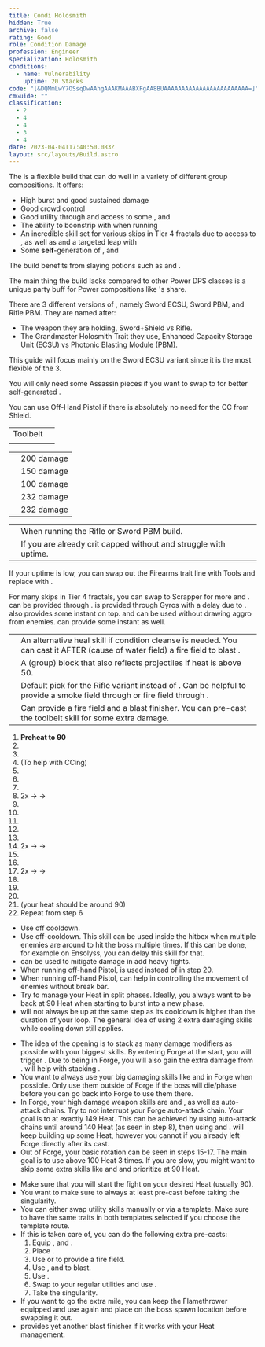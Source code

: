 ```yaml
---
title: Condi Holosmith
hidden: True
archive: false
rating: Good
role: Condition Damage
profession: Engineer
specialization: Holosmith
conditions:
  - name: Vulnerability
    uptime: 20 Stacks
code: "[&DQMmLwY7OSsqDwAAhgAAAKMAAABXFgAA8BUAAAAAAAAAAAAAAAAAAAAAAAA=]"
cmGuide: ""
classification:
  - 2
  - 4
  - 4
  - 3
  - 4
date: 2023-04-04T17:40:50.083Z
layout: src/layouts/Build.astro
---
```


The <Specialization text="Power Holosmith" name="Holosmith"/> is a flexible build that can do well in a variety of different group compositions.
It offers:

- High burst and good sustained damage
- Good crowd control
- Good utility through <Condition name="Vulnerability"/> and access to some <Condition name="Blinded"/>, <Condition name="Crippled"/> and <Condition name="Immobile"/>
- The ability to boonstrip with <Skill name="Detonate Mine Field"/> when running <Skill name="Throw Mine"/>
- An incredible skill set for various skips in Tier 4 fractals due to access to <Effect name="Stealth"/>, as well as <Effect name="Superspeed"/> and a targeted leap with <Skill name="Jump Shot"/>
- Some **self**-generation of <Boon name="Might"/>, <Boon name="Quickness"/> and <Boon name="Fury"/>

The build benefits from slaying potions such as <Item name="Powerful Potion of slaying scarlets armies"/> and <Item name="Impact" type="Sigil"/>.

The main thing the build lacks compared to other Power DPS classes is a unique party buff for Power compositions like <Specialization text="Power Dragonhunter" name="Dragonhunter"/>'s <Skill name="Bane Signet"/> share.

There are 3 different versions of <Specialization text="Power Holosmith" name="Holosmith"/>, namely Sword ECSU, Sword PBM, and Rifle PBM. They are named after:

- The weapon they are holding, Sword+Shield vs Rifle.
- The Grandmaster Holosmith Trait they use, Enhanced Capacity Storage Unit (ECSU) vs Photonic Blasting Module (PBM).

This guide will focus mainly on the Sword ECSU variant since it is the most flexible of the 3.

<Divider text="Equipment"/>

<CharacterWithAr>  
<Character title="Power Holosmith" gear='{"attributes":{"profession":"Engineer","specialization":"Holosmith","data":{"Health":20522,"Armor":2343,"Power":3630,"Precision":1961,"Toughness":1225,"Vitality":1460,"Ferocity":1606,"Condition Damage":750,"Expertise":0,"Concentration":225,"Healing Power":0,"Agony Resistance":150,"Condition Duration":0,"Boon Duration":0.15,"Critical Chance":1.0576190476190477,"Critical Damage":2.570666666666667,"Power Coefficient":3260,"Power2 Coefficient":0,"Burning Coefficient":2.51,"Bleeding Coefficient":13.24,"Poison Coefficient":2.62,"Torment Coefficient":0,"Confusion Coefficient":0,"Flat DPS":0,"Bleeding Duration":0.33,"Siphon Base Coefficient":139.75,"Effective Power":32151.980456336667,"NonCrit Effective Power":12507.25380822225,"Power DPS":40360.206502756075,"Power2 DPS":0,"Siphon DPS":139.75,"Bleeding Damage":96.3125,"Bleeding Stacks":17.6092,"Bleeding DPS":1695.986075,"Burning Damage":355.421875,"Burning Stacks":2.51,"Burning DPS":892.1089062499999,"Confusion Damage":118.665625,"Confusion Stacks":0,"Confusion DPS":0,"Poison Damage":112.84375,"Poison Stacks":2.62,"Poison DPS":295.650625,"Torment Damage":142.74375,"Torment Stacks":0,"Torment DPS":0,"Damage":43383.70210900607,"Effective Health":95687653.7313433,"Survivability":48646.49401695135,"Effective Healing":390,"Healing":390}},"armor":{"weight":"Medium","helmAffix":"Berserker","helmRuneId":24836,"helmRune":"Scholar","helmRuneCount":6,"helmInfusionId":37131,"shouldersAffix":"Berserker","shouldersRuneId":24836,"shouldersRune":"Scholar","shouldersRuneCount":6,"shouldersInfusionId":37131,"coatAffix":"Berserker","coatRuneId":24836,"coatRune":"Scholar","coatRuneCount":6,"coatInfusionId":37131,"glovesAffix":"Berserker","glovesRuneId":24836,"glovesRune":"Scholar","glovesRuneCount":6,"glovesInfusionId":37131,"leggingsAffix":"Berserker","leggingsRuneId":24836,"leggingsRune":"Scholar","leggingsRuneCount":6,"leggingsInfusionId":37131,"bootsAffix":"Berserker","bootsRuneId":24836,"bootsRune":"Scholar","bootsRuneCount":6,"bootsInfusionId":37131},"weapon":{"weapon1MainId":30699,"weapon1MainType":"Sword","weapon1MainSigil1Id":24615,"weapon1MainAffix":"Berserker","weapon1MainInfusion1Id":37131,"weapon1OffId":30696,"weapon1OffType":"Shield","weapon1OffSigilId":24868,"weapon1OffAffix":"Berserker","weapon1OffInfusionId":37131,"weapon2MainInfusion2Id":37131,"weapon2MainSigil2Id":24868},"backAndTrinket":{"backItemAffix":"Berserker","backItemInfusion1Id":37131,"backItemInfusion2Id":37131,"amuletAffix":"Berserker","ring1Affix":"Berserker","ring1Infusion1Id":37131,"ring1Infusion2Id":37131,"ring1Infusion3Id":37131,"ring2Affix":"Berserker","ring2Infusion1Id":37131,"ring2Infusion2Id":37131,"ring2Infusion3Id":37131,"accessory1Affix":"Berserker","accessory1InfusionId":37131,"accessory2Affix":"Berserker","accessory2InfusionId":37131},"consumables":{"foodId":91805,"utilityId":77569},"skills":{"healId":21659,"utility1Id":5805,"utility2Id":6161,"utility3Id":42842,"eliteId":42009},"assumedBuffs":{"value":[{"id":"might","type":"Boon"},{"id":"fury","type":"Boon"},{"id":"protection","type":"Boon"},{"id":"vulnerability","type":"Condition"},{"id":"jade-bot","gw2id":96613,"type":"Item"},{"id":"omnipotion","gw2id":79722,"type":"Item"}]},"traits":{"selection":[[1914,1923,526],[1882,1892,1947],[2106,2152,2137]],"lines":[38,6,57]}}'>

You will only need some Assassin pieces if you want to swap to <Trait name="Sanguine Array"/> for better self-generated <Boon name="Might"/>.

You can use Off-Hand Pistol if there is absolutely no need for the CC from Shield.

</Character>
</CharacterWithAr>  



<Divider text="Build"/>



<Grid>
<GridItem sm="7">
<Traits traits1Id="38" traits1="Firearms" traits1SelectedIds="1914,1923,526" traits2Id="6" traits2="Explosives" traits2SelectedIds="1882,1892,1947" traits3Id="57" traits3="Holosmith" traits3SelectedIds="2106,2152,2137"/>

</GridItem>

<GridItem sm="5">
<Card title="Additional Skills">

|                                           |                                                                                                                                                                                                               |
| ----------------------------------------- | ------------------------------------------------------------------------------------------------------------------------------------------------------------------------------------------------------------- |
| Toolbelt                                  | <Skill id="21661" size="big" disableText/><Skill id="6172" size="big" disableText/><Skill id="6164" size="big" disableText/><Skill id="42163" size="big" disableText/>                                        |
| <Skill id="6020" size="big" disableText/> | <Skill id="5806" size="big" disableText/><Skill id="5807" size="big" disableText/><Skill id="5808" size="big" disableText/><Skill id="5809" size="big" disableText/><Skill id="5810" size="big" disableText/> |

</Card>

<Card title="CC skills">

|                                    |            |
| ---------------------------------- | ---------- |
| <Skill id="21661"/>                | 200 damage |
| <Skill name="Magnetic Inversion"/> | 150 damage |
| <Skill id="6057"/>                 | 100 damage |
| <Skill id="42009"/>                | 232 damage |
| <Skill id="42521"/>                | 232 damage |

</Card>

</GridItem>
</Grid>

<Grid>

<GridItem sm="7">
<Card title="Situational Traits">

|                                                                 |                                                                                                                    |
| --------------------------------------------------------------- | ------------------------------------------------------------------------------------------------------------------ |
| <Trait name="Photonic Blasting Module" size="big" disableText/> | When running the Rifle or Sword PBM build.                                                                         |
| <Trait name="Sanguine Array" size="big" disableText/>           | If you are already crit capped without <Trait name="High Caliber"/> and struggle with <Boon name="Might"/> uptime. |

<Traits traits1Id="21" traits1="Tools" traits1SelectedIds="532,512,1856" unembossed/>

If your <Boon name="Quickness"/> uptime is low, you can swap out the Firearms trait line with Tools and replace <Skill id="5805"/> with <Skill id="43739"/>.

<Traits traits1="Scrapper" traits1Selected="Gyroscopic Acceleration" unembossed />

For many skips in Tier 4 fractals, you can swap to Scrapper for more <Effect name="Stealth"/> and <Effect name="Superspeed"/>. <Effect name="Stealth"/> can be provided through <Skill name="Sneak Gyro"/>. <Effect name="Superspeed"/> is provided through Gyros with a delay due to <Trait name="Gyroscopic Acceleration"/>. <Skill name="Medic Gyro"/> also provides some instant <Effect name="Superspeed"/> on top. <Skill name="Bulwark Gyro"/> and <Skill name="Purge Gyro"/> can be used without drawing aggro from enemies. <Skill name="Bypass Coating"/> can provide some instant <Effect name="Superspeed"/> as well.
</Card>
</GridItem>

<GridItem sm="5">
<Card title="Situational Skills">

|                                                     |                                                                                                                                                                                                         |
| --------------------------------------------------- | ------------------------------------------------------------------------------------------------------------------------------------------------------------------------------------------------------- |
| <Skill id="5857" size="big" disableText/>           | An alternative heal skill if condition cleanse is needed. You can cast it AFTER (cause of water field) a fire field to blast <Boon name="might"/>.                                                      |
| <Skill id="43739" size="big" disableText/>          | A (group) block that also reflects projectiles if heat is above 50.                                                                                                                                     |
| <Skill name="Bomb Kit" size="big" disableText/>     | Default pick for the Rifle variant instead of <Skill name="Rifle Turret"/>. Can be helpful to provide a smoke field through <Skill name="Smoke Bomb"/> or fire field through <Skill name="Fire Bomb"/>. |
| <Skill name="Flamethrower" size="big" disableText/> | Can provide a fire field and a blast finisher. You can pre-cast the toolbelt skill <Skill name="Incendiary Ammo"/> for some extra damage.                                                               |

</Card>

</GridItem>
</Grid>

<Divider text="Rotation/Skill Usage"/>

<Grid>
<GridItem sm="6">
<Card title="Rotation">

1.  **Preheat to 90**
2.  <Skill name="Laser Disk" profession="Engineer"/>
3.  <Skill name="engage Photon Forge" profession="Engineer"/>
4.  <Skill name="Prime light beam" profession="Engineer"/> (To help with CCing)
5.  <Skill name="Grenade Barrage" profession="Engineer"/>
6.  <Skill name="Corona Burst" profession="Engineer"/>
7.  <Skill name="Photon Blitz" profession="Engineer"/>
8.  2x <Skill name="Light Strike" profession="Engineer"/> -> <Skill name="Bright Slash" profession="Engineer"/> -> <Skill name="Flash Cutter" profession="Engineer"/>
9.  <Skill name="Corona Burst" profession="Engineer"/>
10. <Skill name="Deactivate Photon Forge" profession="Engineer"/>
11. <Skill name="Refraction Cutter" profession="Engineer"/>
12. <Skill name="Shrapnel Grenade" profession="Engineer"/>
13. <Skill name="Poison Grenade" profession="Engineer"/>
14. 2x <Skill name="Sun Edge" profession="Engineer"/> -> <Skill name="Sun Ripper" profession="Engineer"/> -> <Skill name="Gleam Saber" profession="Engineer"/>
15. <Skill name="Refraction Cutter" profession="Engineer"/>
16. <Skill name="Shrapnel Grenade" profession="Engineer"/>
17. 2x <Skill name="Sun Edge" profession="Engineer"/> -> <Skill name="Sun Ripper" profession="Engineer"/> -> <Skill name="Gleam Saber" profession="Engineer"/>
18. <Skill name="Refraction Cutter" profession="Engineer"/>
19. <Skill name="Shrapnel Grenade" profession="Engineer"/>
20. <Skill name="Freeze Grenade" profession="Engineer"/>
21. <Skill name="engage Photon Forge" profession="Engineer"/> (your heat should be around 90)
22. Repeat from step 6

</Card>
<Card title="Notes">

- Use <Skill id="6178"/> off cooldown.
- Use <Skill id="42163"/> off-cooldown. This skill can be used inside the hitbox when multiple enemies are around to hit the boss multiple times. If this can be done, for example on Ensolyss, you can delay this skill for that.
- <Skill id="5808"/> can be used to mitigate damage in add heavy fights.
- When running off-hand Pistol, <Skill name="Blowtorch"/> is used instead of <Skill name="Freeze Grenade"/> in step 20.
- When running off-hand Pistol, <Skill id="5830"/> can help in controlling the movement of enemies without break bar.
- Try to manage your Heat in split phases. Ideally, you always want to be back at 90 Heat when starting to burst into a new phase.
- <Skill name="Poison Grenade" profession="Engineer"/> will not always be up at the same step as its cooldown is higher than the duration of your loop. The general idea of using 2 extra damaging skills while cooling down still applies.

</Card>

</GridItem>
<GridItem sm="6">

<Card title="Rotation Explanation">

- The idea of the opening is to stack as many damage modifiers as possible with your biggest skills. By entering Forge at the start, you will trigger <Trait name="Solar Focusing Lens"/>. Due to being in Forge, you will also gain the extra damage from <Trait name="Lasers Edge"/>. <Skill name="Grenade Barrage"/> will help with stacking <Trait name="Explosive Temper"/>.
- You want to always use your big damaging skills like <Skill name="Laser Disk"/> and <Skill name="Prime Light Beam"/> in Forge when possible. Only use them outside of Forge if the boss will die/phase before you can go back into Forge to use them there.
- In Forge, your high damage weapon skills are <Skill name="Corona Burst"/> and <Skill name="Photon Blitz"/>, as well as auto-attack chains. Try to not interrupt your Forge auto-attack chain. Your goal is to <Skill name="Deactivate Photon forge"/> at exactly 149 Heat. This can be achieved by using auto-attack chains until around 140 Heat (as seen in step 8), then using <Skill name="Corona Burst"/> and <Skill name="Deactivate Photon forge"/>. <Skill name="Corona Burst"/> will keep building up some Heat, however you cannot <Skill id="44386"/> if you already left Forge directly after its cast.
- Out of Forge, your basic rotation can be seen in steps 15-17. The main goal is to use <Skill name="Refraction Cutter"/> above 100 Heat 3 times. If you are slow, you might want to skip some extra skills like <Skill name="Poison Grenade"/> and <Skill name="Freeze Grenade"/> and prioritize <Skill name="Engage Photon Forge"/> at 90 Heat.

</Card>

<Card title="Pre-Casting">

- Make sure that you will start the fight on your desired Heat (usually 90).
- You want to make sure to always at least pre-cast <Skill name="Laser Disk"/> before taking the singularity.
- You can either swap utility skills manually or via a template. Make sure to have the same traits in both templates selected if you choose the template route.
- If this is taken care of, you can do the following extra pre-casts:
  1. Equip <Skill name="Thumper Turret"/>, <Skill name="Bomb Kit"/> and <Skill name="Flamethrower"/>.
  2. Place <Skill name="Big Ol Bomb"/>.
  3. Use <Skill name="Fire Bomb"/> or <Skill name="Napalm"/> to provide a fire field.
  4. Use <Skill name="Rumble"/>, <Skill name="Flame Blast"/> and <Skill name="Magnetic Inversion"/> to blast.
  5. Use <Skill name="Incendiary Ammo"/>.
  6. Swap to your regular utilities and use <Skill name="Laser Disk"/>.
  7. Take the singularity.
- If you want to go the extra mile, you can keep the Flamethrower equipped and use <Skill name="Incendiary Ammo"/> again and place <Skill name="Napalm"/> on the boss spawn location before swapping it out.
- <Skill name="Holographic Shockwave"/> provides yet another blast finisher if it works with your Heat management.

</Card>

</GridItem>
</Grid>
